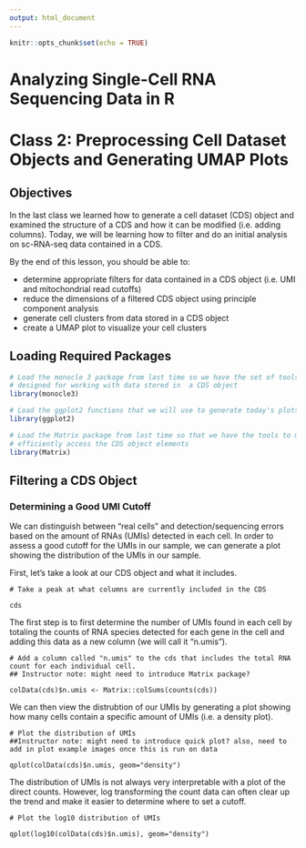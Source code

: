 ```yaml
---
output: html_document
---
```


```r
knitr::opts_chunk$set(echo = TRUE)
```
# Analyzing Single-Cell RNA Sequencing Data in R 

# Class 2: Preprocessing Cell Dataset Objects and Generating UMAP Plots

## Objectives
In the last class we learned how to generate a cell dataset (CDS) object and examined the structure of a CDS and how it can be modified (i.e. adding columns). Today, we will be learning how to filter and do an initial analysis on sc-RNA-seq data contained in a CDS.

By the end of this lesson, you should be able to:

* determine appropriate filters for data contained in a CDS object (i.e. UMI and mitochondrial read cutoffs)
* reduce the dimensions of a filtered CDS object using principle component analysis
* generate cell clusters from data stored in a CDS object
* create a UMAP plot to visualize your cell clusters

## Loading Required Packages

```r
# Load the monocle 3 package from last time so we have the set of tools 
# designed for working with data stored in  a CDS object
library(monocle3)

# Load the ggplot2 functions that we will use to generate today's plots
library(ggplot2)

# Load the Matrix package from last time so that we have the tools to more 
# efficiently access the CDS object elements
library(Matrix)
```

## Filtering a CDS Object

### Determining a Good UMI Cutoff

We can distinguish between "real cells" and detection/sequencing errors based on the amount of RNAs (UMIs) detected in each cell. In order to assess a good cutoff for the UMIs in our sample, we can generate a plot showing the distribution of the UMIs in our sample.

First, let's take a look at our CDS object and what it includes.

```
# Take a peak at what columns are currently included in the CDS

cds
```

The first step is to first determine the number of UMIs found in each cell by totaling the counts of RNA species detected for each gene in the cell and adding this data as a new column (we will call it "n.umis").

```
# Add a column called "n.umis" to the cds that includes the total RNA count for each individual cell.
## Instructor note: might need to introduce Matrix package? 

colData(cds)$n.umis <- Matrix::colSums(counts(cds))
```

We can then view the distrubtion of our UMIs by generating a plot showing how many cells contain a specific amount of UMIs (i.e. a density plot).
```
# Plot the distribution of UMIs 
##Instructor note: might need to introduce quick plot? also, need to add in plot example images once this is run on data

qplot(colData(cds)$n.umis, geom="density")
```

The distribution of UMIs is not always very interpretable with a plot of the direct counts. However, log transforming the count data can often clear up the trend and make it easier to determine where to set a cutoff.

```
# Plot the log10 distribution of UMIs

qplot(log10(colData(cds)$n.umis), geom="density")
```


